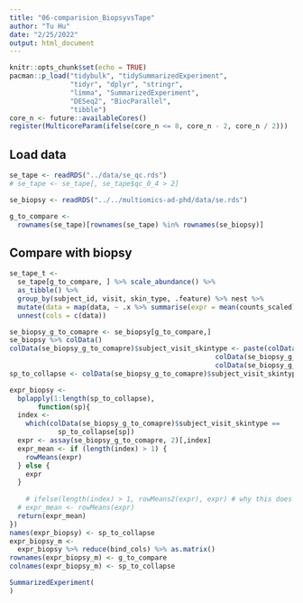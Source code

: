 ```yaml
---
title: "06-comparision_BiopsyvsTape"
author: "Tu Hu"
date: "2/25/2022"
output: html_document
---
```


```r
knitr::opts_chunk$set(echo = TRUE)
pacman::p_load("tidybulk", "tidySummarizedExperiment",
               "tidyr", "dplyr", "stringr",
               "limma", "SummarizedExperiment", 
               "DESeq2", "BiocParallel",
               "tibble")
core_n <- future::availableCores()
register(MulticoreParam(ifelse(core_n <= 8, core_n - 2, core_n / 2)))
```

## Load data
```r
se_tape <- readRDS("../data/se_qc.rds")
# se_tape <- se_tape[, se_tape$qc_0_4 > 2]

se_biopsy <- readRDS("../../multiomics-ad-phd/data/se.rds")

g_to_compare <-
  rownames(se_tape)[rownames(se_tape) %in% rownames(se_biopsy)]
```

## Compare with biopsy
```r
se_tape_t <- 
  se_tape[g_to_compare, ] %>% scale_abundance() %>% 
  as_tibble() %>% 
  group_by(subject_id, visit, skin_type, .feature) %>% nest %>% 
  mutate(data = map(data, ~ .x %>% summarise(expr = mean(counts_scaled)))) %>% 
  unnest(cols = c(data))

```

```r
se_biopsy_g_to_comapre <- se_biopsy[g_to_compare,]
se_biopsy %>% colData()
colData(se_biopsy_g_to_comapre)$subject_visit_skintype <- paste(colData(se_biopsy_g_to_comapre)$subject,
                                                   colData(se_biopsy_g_to_comapre)$visit,
                                                   colData(se_biopsy_g_to_comapre)$skin_type)
sp_to_collapse <- colData(se_biopsy_g_to_comapre)$subject_visit_skintype

expr_biopsy <- 
  bplapply(1:length(sp_to_collapse),
       function(sp){
  index <- 
    which(colData(se_biopsy_g_to_comapre)$subject_visit_skintype ==
            sp_to_collapse[sp])
  expr <- assay(se_biopsy_g_to_comapre, 2)[,index]
  expr_mean <- if (length(index) > 1) {
    rowMeans(expr)
  } else {
    expr
  }
  
    # ifelse(length(index) > 1, rowMeans2(expr), expr) # why this does not work. I have no clue
  # expr_mean <- rowMeans(expr)
  return(expr_mean)
})
names(expr_biopsy) <- sp_to_collapse
expr_biopsy_m <- 
  expr_biopsy %>% reduce(bind_cols) %>% as.matrix()
rownames(expr_biopsy_m) <- g_to_compare
colnames(expr_biopsy_m) <- sp_to_collapse

SummarizedExperiment(
)

```


